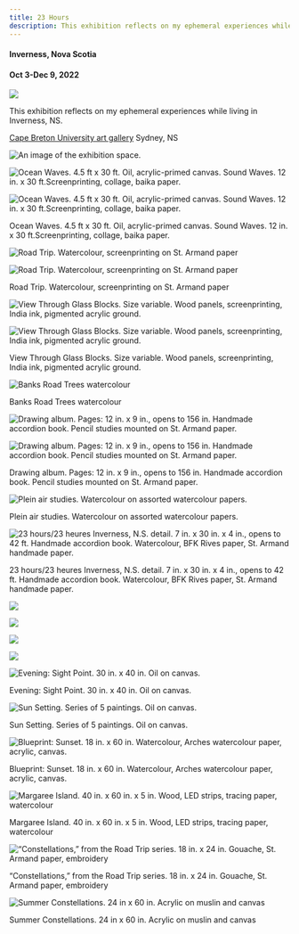 ```yaml
---
title: 23 Hours
description: This exhibition reflects on my ephemeral experiences while living in Inverness, NS.
---
```


#### Inverness, Nova Scotia 
#### Oct 3-Dec 9, 2022

![](@assets/23-hours/cover.jpg)


This exhibition reflects on my ephemeral experiences while living in Inverness, NS.

[Cape Breton University art gallery](https://href.li/?https://www.cbu.ca/community/art-gallery/exhibitions/) Sydney, NS

![An image of the exhibition space.](@assets/23-hours/1.jpg)

![Ocean Waves. 4.5 ft x 30 ft. Oil, acrylic-primed canvas. Sound Waves. 12 in. x 30 ft.Screenprinting, collage, baika paper.](@assets/23-hours/2.jpg)

![Ocean Waves. 4.5 ft x 30 ft. Oil, acrylic-primed canvas. Sound Waves. 12 in. x 30 ft.Screenprinting, collage, baika paper.](@assets/23-hours/3.png)

Ocean Waves. 4.5 ft x 30 ft. Oil, acrylic-primed canvas. Sound Waves. 12 in. x 30 ft.Screenprinting, collage, baika paper.

![Road Trip. Watercolour, screenprinting on St. Armand paper](@assets/23-hours/4.png)

![Road Trip. Watercolour, screenprinting on St. Armand paper](@assets/23-hours/4-1.jpg)

Road Trip. Watercolour, screenprinting on St. Armand paper

![View Through Glass Blocks. Size variable. Wood panels, screenprinting, India ink, pigmented acrylic ground.](@assets/23-hours/5.jpg)


![View Through Glass Blocks. Size variable. Wood panels, screenprinting, India ink, pigmented acrylic ground.](@assets/23-hours/6.jpg)

View Through Glass Blocks. Size variable. Wood panels, screenprinting, India ink, pigmented acrylic ground.


![Banks Road Trees watercolour](@assets/23-hours/7.jpg)

Banks Road Trees watercolour

![Drawing album. Pages: 12 in. x  9 in., opens to 156 in. Handmade accordion book. Pencil studies mounted on St. Armand paper. ](@assets/23-hours/8.jpg)

![Drawing album. Pages: 12 in. x  9 in., opens to 156 in. Handmade accordion book. Pencil studies mounted on St. Armand paper. ](@assets/23-hours/9.jpg)

Drawing album. Pages: 12 in. x  9 in., opens to 156 in. Handmade accordion book. Pencil studies mounted on St. Armand paper. 

![Plein air studies. Watercolour on assorted watercolour papers.](@assets/23-hours/10.jpg)

Plein air studies. Watercolour on assorted watercolour papers.

![23 hours/23 heures Inverness, N.S. detail. 7 in. x 30 in. x 4 in., opens to 42 ft. Handmade accordion book.  Watercolour, BFK Rives paper, St. Armand handmade paper.](@assets/23-hours/11.jpg)

23 hours/23 heures Inverness, N.S. detail. 7 in. x 30 in. x 4 in., opens to 42 ft. Handmade accordion book.  Watercolour, BFK Rives paper, St. Armand handmade paper.

![](@assets/23-hours/12.jpg)

![](@assets/23-hours/13.png)

![](@assets/23-hours/14.jpg)

![](@assets/23-hours/15.jpg)

![Evening: Sight Point. 30 in. x 40 in. Oil on canvas.](@assets/23-hours/16.jpg)

Evening: Sight Point. 30 in. x 40 in. Oil on canvas.

![Sun Setting. Series of 5 paintings. Oil on canvas.](@assets/23-hours/17.jpg)

Sun Setting. Series of 5 paintings. Oil on canvas.

![Blueprint: Sunset. 18 in. x 60 in.  Watercolour, Arches watercolour paper, acrylic, canvas.](@assets/23-hours/18.jpg)

Blueprint: Sunset. 18 in. x 60 in.  Watercolour, Arches watercolour paper, acrylic, canvas. 

![Margaree Island. 40 in. x 60 in. x 5 in. Wood, LED strips, tracing paper, watercolour](@assets/23-hours/19.jpg)

Margaree Island. 40 in. x 60 in. x 5 in. Wood, LED strips, tracing paper, watercolour 

![“Constellations,” from the Road Trip series. 18 in. x 24 in. Gouache, St. Armand paper, embroidery](@assets/23-hours/20.jpg)

“Constellations,” from the Road Trip series. 18 in. x 24 in. Gouache, St. Armand paper, embroidery

![Summer Constellations. 24 in x 60 in. Acrylic on muslin and canvas](@assets/23-hours/21.jpg)

Summer Constellations. 24 in x 60 in. Acrylic on muslin and canvas